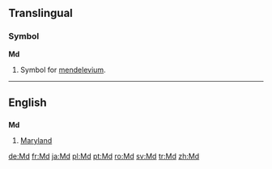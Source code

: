 {{see|.md}}
==Translingual==

===Symbol===
'''Md'''

# {{element symbol}} Symbol for [[mendelevium]].

----

==English==

==={{abbreviation}}===
'''Md'''

# [[Maryland]]

[[de:Md]]
[[fr:Md]]
[[ja:Md]]
[[pl:Md]]
[[pt:Md]]
[[ro:Md]]
[[sv:Md]]
[[tr:Md]]
[[zh:Md]]
